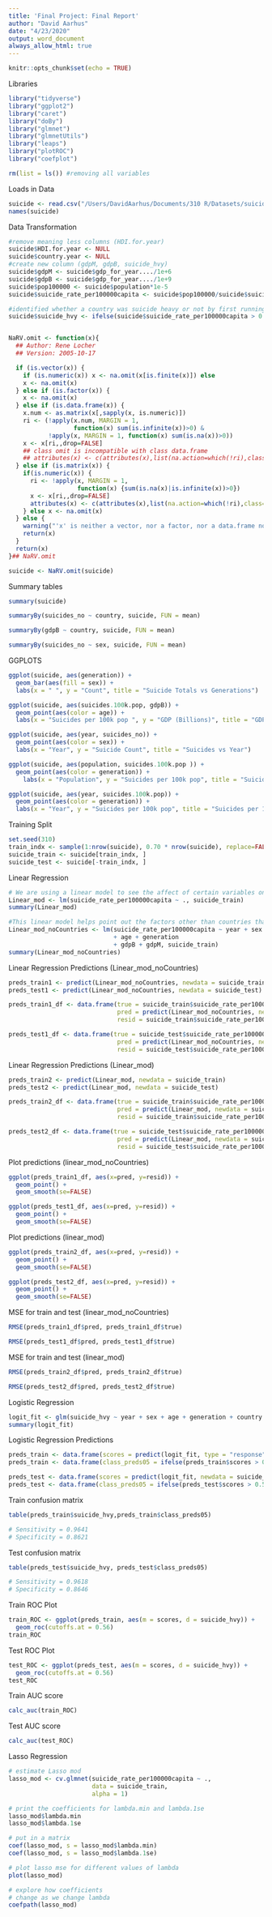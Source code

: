```yaml
---
title: 'Final Project: Final Report'
author: "David Aarhus"
date: "4/23/2020"
output: word_document
always_allow_html: true
---
```


```r
knitr::opts_chunk$set(echo = TRUE)
```

Libraries
```r
library("tidyverse")
library("ggplot2")
library("caret")
library("doBy")
library("glmnet")
library("glmnetUtils")
library("leaps")
library("plotROC")
library("coefplot")
```

```r
rm(list = ls()) #removing all variables
```

Loads in Data
```r
suicide <- read.csv("/Users/DavidAarhus/Documents/310 R/Datasets/suicide.csv")
names(suicide)
```

Data Transformation
```r
#remove meaning less columns (HDI.for.year)
suicide$HDI.for.year <- NULL
suicide$country.year <- NULL
#create new column (gdpM, gdpB, suicide_hvy)
suicide$gdpM <- suicide$gdp_for_year..../1e+6
suicide$gdpB <- suicide$gdp_for_year..../1e+9
suicide$pop100000 <- suicide$population*1e-5
suicide$suicide_rate_per100000capita <- suicide$pop100000/suicide$suicides_no

#identified whether a country was suicide heavy or not by first running summary statistics on the dataset to find the average suicide rate for each country. This then allowed me to identify the average suicide rate for the dataset. After finding this I used a suicide rate just a tad higher than the average to identify whether a country was suicide heavy (in relation to the worldwide average)
suicide$suicide_hvy <- ifelse(suicide$suicide_rate_per100000capita > 0.56, 1, 0)


NaRV.omit <- function(x){
  ## Author: Rene Locher
  ## Version: 2005-10-17

  if (is.vector(x)) {
    if (is.numeric(x)) x <- na.omit(x[is.finite(x)]) else
    x <- na.omit(x)
  } else if (is.factor(x)) {
    x <- na.omit(x)
  } else if (is.data.frame(x)) {
    x.num <- as.matrix(x[,sapply(x, is.numeric)])
    ri <- (!apply(x.num, MARGIN = 1,
                  function(x) sum(is.infinite(x))>0) &
           !apply(x, MARGIN = 1, function(x) sum(is.na(x))>0))
    x <- x[ri,,drop=FALSE]
    ## class omit is incompatible with class data.frame
    ## attributes(x) <- c(attributes(x),list(na.action=which(!ri),class="omit"))
  } else if (is.matrix(x)) {
    if(is.numeric(x)) {
      ri <- !apply(x, MARGIN = 1,
                   function(x) {sum(is.na(x)|is.infinite(x))>0})
      x <- x[ri,,drop=FALSE]
      attributes(x) <- c(attributes(x),list(na.action=which(!ri),class="omit"))
    } else x <- na.omit(x)
  } else {
    warning("'x' is neither a vector, nor a factor, nor a data.frame nor a matrix. \n'x' is returned unchanged\n")
    return(x)
  }
  return(x)
}## NaRV.omit

suicide <- NaRV.omit(suicide)

```


Summary tables
```r
summary(suicide)
```

```r
summaryBy(suicides_no ~ country, suicide, FUN = mean)
```

```r
summaryBy(gdpB ~ country, suicide, FUN = mean)
```

```r
summaryBy(suicides_no ~ sex, suicide, FUN = mean)
```

GGPLOTS
```r
ggplot(suicide, aes(generation)) +
  geom_bar(aes(fill = sex)) +
  labs(x = " ", y = "Count", title = "Suicide Totals vs Generations")
```

```r
ggplot(suicide, aes(suicides.100k.pop, gdpB)) +
  geom_point(aes(color = age)) +
  labs(x = "Suicides per 100k pop ", y = "GDP (Billions)", title = "GDP (Billions) vs Suicides per 100k pop")

```

```r
ggplot(suicide, aes(year, suicides_no)) +
  geom_point(aes(color = sex)) +
  labs(x = "Year", y = "Suicide Count", title = "Suicides vs Year")

```

```r
ggplot(suicide, aes(population, suicides.100k.pop )) +
  geom_point(aes(color = generation)) +
    labs(x = "Population", y = "Suicides per 100k pop", title = "Suicides per 100k pop Vs Population")
```

```r
ggplot(suicide, aes(year, suicides.100k.pop)) +
  geom_point(aes(color = generation)) +
  labs(x = "Year", y = "Suicides per 100k pop", title = "Suicides per 100k pop Vs Year")
```

Training Split
```r
set.seed(310)
train_indx <- sample(1:nrow(suicide), 0.70 * nrow(suicide), replace=FALSE)
suicide_train <- suicide[train_indx, ]
suicide_test <- suicide[-train_indx, ]
```

Linear Regression
```r
# We are using a linear model to see the affect of certain variables on the number of suicides in different countries
Linear_mod <- lm(suicide_rate_per100000capita ~ ., suicide_train)
summary(Linear_mod)
```

```r
#This linear model helps point out the factors other than countries that play a key role in the amount of suicides
Linear_mod_noCountries <- lm(suicide_rate_per100000capita ~ year + sex 
                             + age + generation
                             + gdpB + gdpM, suicide_train)
summary(Linear_mod_noCountries)
```

Linear Regression Predictions (Linear_mod_noCountries)
```r
preds_train1 <- predict(Linear_mod_noCountries, newdata = suicide_train)
preds_test1 <- predict(Linear_mod_noCountries, newdata = suicide_test)

preds_train1_df <- data.frame(true = suicide_train$suicide_rate_per100000capita,
                              pred = predict(Linear_mod_noCountries, newdata = suicide_train),
                              resid = suicide_train$suicide_rate_per100000capita - predict(Linear_mod_noCountries, newdata =  suicide_train))

preds_test1_df <- data.frame(true = suicide_test$suicide_rate_per100000capita,
                              pred = predict(Linear_mod_noCountries, newdata = suicide_test),
                              resid = suicide_test$suicide_rate_per100000capita - predict(Linear_mod_noCountries, newdata = suicide_test))
```

Linear Regression Predictions (Linear_mod)
```r
preds_train2 <- predict(Linear_mod, newdata = suicide_train)
preds_test2 <- predict(Linear_mod, newdata = suicide_test)

preds_train2_df <- data.frame(true = suicide_train$suicide_rate_per100000capita,
                              pred = predict(Linear_mod, newdata = suicide_train),
                              resid = suicide_train$suicide_rate_per100000capita - predict(Linear_mod, newdata =  suicide_train))

preds_test2_df <- data.frame(true = suicide_test$suicide_rate_per100000capita,
                              pred = predict(Linear_mod, newdata = suicide_test),
                              resid = suicide_test$suicide_rate_per100000capita - predict(Linear_mod, newdata = suicide_test))
```

Plot predictions (linear_mod_noCountries)
```r
ggplot(preds_train1_df, aes(x=pred, y=resid)) +
  geom_point() + 
  geom_smooth(se=FALSE)
```

```r
ggplot(preds_test1_df, aes(x=pred, y=resid)) +
  geom_point() + 
  geom_smooth(se=FALSE)
```

Plot predictions (linear_mod)
```r
ggplot(preds_train2_df, aes(x=pred, y=resid)) +
  geom_point() + 
  geom_smooth(se=FALSE)
```

```r
ggplot(preds_test2_df, aes(x=pred, y=resid)) +
  geom_point() + 
  geom_smooth(se=FALSE)
```

MSE for train and test (linear_mod_noCountries)
```r
RMSE(preds_train1_df$pred, preds_train1_df$true)
```

```r
RMSE(preds_test1_df$pred, preds_test1_df$true)
```

MSE for train and test (linear_mod)
```r
RMSE(preds_train2_df$pred, preds_train2_df$true)
```

```r
RMSE(preds_test2_df$pred, preds_test2_df$true)
```

Logistic Regression
```r
logit_fit <- glm(suicide_hvy ~ year + sex + age + generation + country + gdp_per_capita...., family = binomial, suicide_train)
summary(logit_fit)
```

Logistic Regression Predictions
```r
preds_train <- data.frame(scores = predict(logit_fit, type = "response"), suicide_train)
preds_train <- data.frame(class_preds05 = ifelse(preds_train$scores > 0.5, 1, 0), preds_train)

preds_test <- data.frame(scores = predict(logit_fit, newdata = suicide_test, type = "response"), suicide_test)
preds_test <- data.frame(class_preds05 = ifelse(preds_test$scores > 0.5, 1, 0), preds_test)
```

Train confusion matrix
```r
table(preds_train$suicide_hvy,preds_train$class_preds05)

# Sensitivity = 0.9641
# Specificity = 0.8621
```

Test confusion matrix
```r
table(preds_test$suicide_hvy, preds_test$class_preds05)

# Sensitivity = 0.9618
# Specificity = 0.8646
```

Train ROC Plot
```r
train_ROC <- ggplot(preds_train, aes(m = scores, d = suicide_hvy)) +
  geom_roc(cutoffs.at = 0.56)
train_ROC
```

Test ROC Plot
```r
test_ROC <- ggplot(preds_test, aes(m = scores, d = suicide_hvy)) +
  geom_roc(cutoffs.at = 0.56)
test_ROC
```

Train AUC score
```r
calc_auc(train_ROC)
```

Test AUC score
```r
calc_auc(test_ROC)
```

Lasso Regression
```r
# estimate Lasso mod 
lasso_mod <- cv.glmnet(suicide_rate_per100000capita ~ .,
                       data = suicide_train,
                       alpha = 1)
```

```r
# print the coefficients for lambda.min and lambda.1se
lasso_mod$lambda.min
lasso_mod$lambda.1se
```

```r
# put in a matrix
coef(lasso_mod, s = lasso_mod$lambda.min)
coef(lasso_mod, s = lasso_mod$lambda.1se)
```

```r
# plot lasso mse for different values of lambda
plot(lasso_mod)
```

```r
# explore how coefficients 
# change as we change lambda
coefpath(lasso_mod)
```
